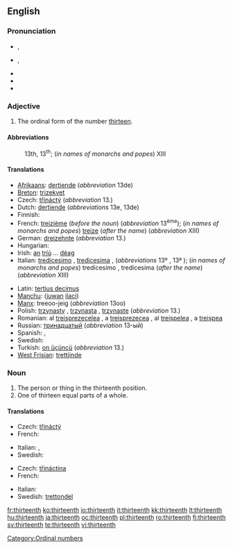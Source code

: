 ==English==
{{ordinalbox|en|12th|13th|14th|twelfth|fourteenth|card=thirteen}}

===Pronunciation===
* {{a|RP}} {{IPA|/ˌθɜːˈtiːnθ/}}, {{SAMPA|/%T3:"ti:nT/}}
* {{a|GenAm}} {{IPA|/ˌθɝˈtiːnθ/}}, {{SAMPA|/%T3`"ti:nT/}}
* {{audio|En-us-thirteenth.ogg|Audio (US)}}
* {{rhymes|iːnθ}}
* {{hyphenation|thir|teenth}}

===Adjective===
{{en-adj|-}}

# The ordinal form of the number [[thirteen]].

====Abbreviations====
: 13th, 13<sup>th</sup>; (''in names of monarchs and popes'') XIII

====Translations====
{{trans-top|13th}}
* [[Afrikaans]]: [[dertiende]] (''abbreviation'' 13de)
* [[Breton]]: [[trizekvet]]
* Czech: [[třináctý]] (''abbreviation'' 13.)
* Dutch: [[dertiende]] (''abbreviations'' 13e, 13de)
* Finnish: {{t-|fi|kolmastoista}}
* French: [[treizième]] (''before the noun'') (''abbreviation'' 13<sup>ème</sup>); (''in names of monarchs and popes'') [[treize]] (''after the name'') (''abbreviation'' XIII)
* German: [[dreizehnte]] (''abbreviation'' 13.)
* Hungarian: {{t+|hu|tizenharmadik}}
* Irish: [[an#Irish|an]] [[tríú]] ... [[déag]]
* Italian: [[tredicesimo]] {{m}}, [[tredicesima]] {{f}}, (''abbreviations'' 13º {{m}}, 13ª {{f}}); (''in names of monarchs and popes'') tredicesimo {{m}}, tredicesima {{f}} (''after the name'') (''abbreviation'' XIII)
{{trans-mid}}
* Latin: [[tertius decimus]]
* [[Manchu]]: ([[juwan]] [[ilaci]])
* [[Manx]]: treeoo-jeig (''abbreviation'' 13oo)
* Polish: [[trzynasty]] {{m}}, [[trzynasta]] {{f}}, [[trzynaste]] {{n}} (''abbreviation'' 13.)
* Romanian: al [[treisprezecelea]] {{m}}, a [[treisprezecea]] {{f}}, al [[treişpelea]] {{italbrac|m, informal}}, a [[treişpea]] {{italbrac|f, informal}}
* Russian: [[тринадцатый]] (''abbreviation'' 13-ый)
* Spanish: {{t-|es|decimotercero|m}}, {{t-|es|decimotercera|f}}
* Swedish: {{t+|sv|trettonde}}
* Turkish: [[on üçüncü]] (''abbreviation'' 13.)
* [[West Frisian]]: [[trettjinde]]
{{trans-bottom}}

===Noun===
{{en-noun}}

# The person or thing in the thirteenth position.
# One of thirteen equal parts of a whole.

====Translations====
{{trans-top|something in the thirteenth position}}
* Czech: [[třináctý]] {{m}}
* French: {{t+|fr|treizième|m|f}}
{{trans-mid}}
* Italian: {{t+|it|tredicesimo|m}}, {{t-|it|tredicesima|f}}
* Swedish: {{t+|sv|trettonde}}
{{trans-bottom}}

{{trans-top|one of thirteen equal parts of a whole}}
* Czech: [[třináctina]] {{f}}
* French: {{t+|fr|treizième|m}}
{{trans-mid}}
* Italian: {{t+|it|tredicesimo|m}}
* Swedish: [[trettondel]]
{{trans-bottom}}

[[Category:Ordinal numbers]]

[[fr:thirteenth]]
[[ko:thirteenth]]
[[io:thirteenth]]
[[it:thirteenth]]
[[kk:thirteenth]]
[[lt:thirteenth]]
[[hu:thirteenth]]
[[ja:thirteenth]]
[[oc:thirteenth]]
[[pl:thirteenth]]
[[ro:thirteenth]]
[[fi:thirteenth]]
[[sv:thirteenth]]
[[te:thirteenth]]
[[vi:thirteenth]]